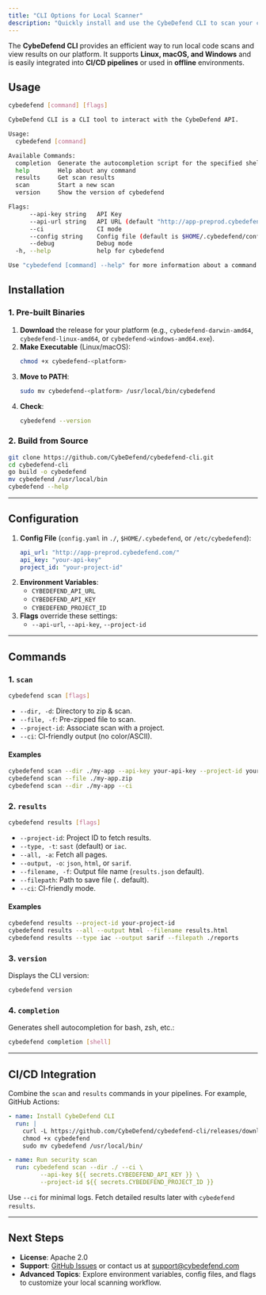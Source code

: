 ```yaml
---
title: "CLI Options for Local Scanner"
description: "Quickly install and use the CybeDefend CLI to scan your code locally, fetch results, and integrate secure checks into CI/CD."
---
```


The **CybeDefend CLI** provides an efficient way to run local code scans and view results on our platform. It supports **Linux, macOS, and Windows** and is easily integrated into **CI/CD pipelines** or used in **offline** environments.

## Usage

```bash
cybedefend [command] [flags]
```

```bash
CybeDefend CLI is a CLI tool to interact with the CybeDefend API.

Usage:
  cybedefend [command]

Available Commands:
  completion  Generate the autocompletion script for the specified shell
  help        Help about any command
  results     Get scan results
  scan        Start a new scan
  version     Show the version of cybedefend

Flags:
      --api-key string   API Key
      --api-url string   API URL (default "http://app-preprod.cybedefend.com/")
      --ci               CI mode
      --config string    Config file (default is $HOME/.cybedefend/config.yaml) (optional)
      --debug            Debug mode
  -h, --help             help for cybedefend

Use "cybedefend [command] --help" for more information about a command.
```

## Installation

### 1. Pre-built Binaries

1. **Download** the release for your platform (e.g., `cybedefend-darwin-amd64`, `cybedefend-linux-amd64`, or `cybedefend-windows-amd64.exe`).
2. **Make Executable** (Linux/macOS):
   ```bash
   chmod +x cybedefend-<platform>
   ```
3. **Move to PATH**:
   ```bash
   sudo mv cybedefend-<platform> /usr/local/bin/cybedefend
   ```
4. **Check**:
   ```bash
   cybedefend --version
   ```

### 2. Build from Source
```bash
git clone https://github.com/CybeDefend/cybedefend-cli.git
cd cybedefend-cli
go build -o cybedefend
mv cybedefend /usr/local/bin
cybedefend --help
```

---

## Configuration

1. **Config File** (`config.yaml` in `./`, `$HOME/.cybedefend`, or `/etc/cybedefend`):
   ```yaml
   api_url: "http://app-preprod.cybedefend.com/"
   api_key: "your-api-key"
   project_id: "your-project-id"
   ```
2. **Environment Variables**:
   - `CYBEDEFEND_API_URL`
   - `CYBEDEFEND_API_KEY`
   - `CYBEDEFEND_PROJECT_ID`
3. **Flags** override these settings:
   - `--api-url`, `--api-key`, `--project-id`

---

## Commands

### 1. `scan`
```bash
cybedefend scan [flags]
```
- `--dir, -d`: Directory to zip & scan.
- `--file, -f`: Pre-zipped file to scan.
- `--project-id`: Associate scan with a project.
- `--ci`: CI-friendly output (no color/ASCII).

#### Examples
```bash
cybedefend scan --dir ./my-app --api-key your-api-key --project-id your-project-id
cybedefend scan --file ./my-app.zip
cybedefend scan --dir ./my-app --ci
```

### 2. `results`
```bash
cybedefend results [flags]
```
- `--project-id`: Project ID to fetch results.
- `--type, -t`: `sast` (default) or `iac`.
- `--all, -a`: Fetch all pages.
- `--output, -o`: `json`, `html`, or `sarif`.
- `--filename, -f`: Output file name (`results.json` default).
- `--filepath`: Path to save file (`.` default).
- `--ci`: CI-friendly mode.

#### Examples
```bash
cybedefend results --project-id your-project-id
cybedefend results --all --output html --filename results.html
cybedefend results --type iac --output sarif --filepath ./reports
```

### 3. `version`
Displays the CLI version:
```bash
cybedefend version
```

### 4. `completion`
Generates shell autocompletion for bash, zsh, etc.:
```bash
cybedefend completion [shell]
```

---

## CI/CD Integration

Combine the `scan` and `results` commands in your pipelines. For example, GitHub Actions:

```yaml
- name: Install CybeDefend CLI
  run: |
    curl -L https://github.com/CybeDefend/cybedefend-cli/releases/download/v1.0.0/cybedefend-linux-amd64 -o cybedefend
    chmod +x cybedefend
    sudo mv cybedefend /usr/local/bin/

- name: Run security scan
  run: cybedefend scan --dir ./ --ci \
         --api-key ${{ secrets.CYBEDEFEND_API_KEY }} \
         --project-id ${{ secrets.CYBEDEFEND_PROJECT_ID }}
```

Use `--ci` for minimal logs. Fetch detailed results later with `cybedefend results`.

---

## Next Steps

- **License**: Apache 2.0
- **Support**: [GitHub Issues](https://github.com/CybeDefend/cybedefend-cli/issues) or contact us at support@cybedefend.com
- **Advanced Topics**: Explore environment variables, config files, and flags to customize your local scanning workflow.